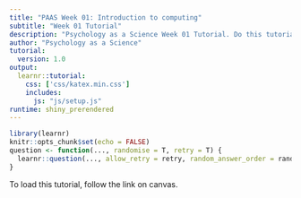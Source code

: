 ```yaml
---
title: "PAAS Week 01: Introduction to computing"
subtitle: "Week 01 Tutorial"
description: "Psychology as a Science Week 01 Tutorial. Do this tutorial to prepare for the Week 02 practical class." 
author: "Psychology as a Science"
tutorial:
  version: 1.0
output:
  learnr::tutorial:
    css: ['css/katex.min.css']
    includes: 
      js: "js/setup.js"
runtime: shiny_prerendered
---
```

 
```r
library(learnr)
knitr::opts_chunk$set(echo = FALSE)
question <- function(..., randomise = T, retry = T) {
  learnr::question(..., allow_retry = retry, random_answer_order = randomise)
}
```

To load this tutorial, follow the link on canvas.
